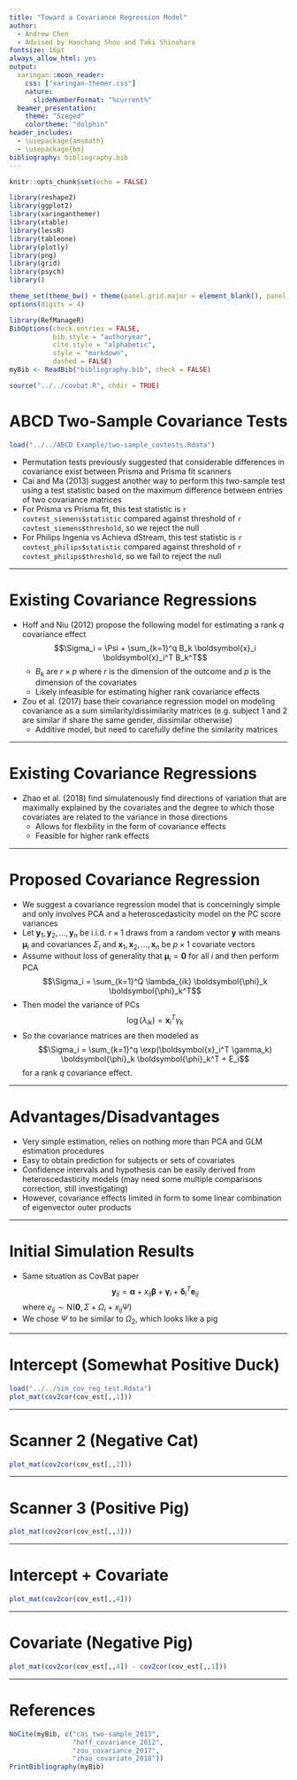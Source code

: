 ```yaml
---
title: "Toward a Covariance Regression Model"
author:
  - Andrew Chen
  - Advised by Haochang Shou and Taki Shinohara
fontsize: 16pt
always_allow_html: yes
output:
  xaringan::moon_reader:
    css: ["xaringan-themer.css"]
    nature:
      slideNumberFormat: "%current%"
  beamer_presentation:
    theme: "Szeged"
    colortheme: "dolphin"
header_includes: 
  - \usepackage{amsmath}
  - \usepackage{bm}
bibliography: bibliography.bib
---
```


```r
knitr::opts_chunk$set(echo = FALSE)

library(reshape2)
library(ggplot2)
library(xaringanthemer)
library(xtable)
library(lessR)
library(tableone)
library(plotly)
library(png)
library(grid)
library(psych)
library()

theme_set(theme_bw() + theme(panel.grid.major = element_blank(), panel.grid.minor = element_blank()))
options(digits = 4)

library(RefManageR)
BibOptions(check.entries = FALSE,
           bib.style = "authoryear",
           cite.style = "alphabetic",
           style = "markdown",
           dashed = FALSE)
myBib <- ReadBib("bibliography.bib", check = FALSE)

source("../../covbat.R", chdir = TRUE)
```

# ABCD Two-Sample Covariance Tests
```r
load("../../ABCD Example/two-sample_covtests.Rdata")
```
- Permutation tests previously suggested that considerable differences in covariance exist between Prisma and Prisma fit scanners
- Cai and Ma (2013) suggest another way to perform this two-sample test using a test statistic based on the maximum difference between entries of two covariance matrices
- For Prisma vs Prisma fit, this test statistic is `r covtest_siemens$statistic` compared against threshold of `r covtest_siemens$threshold`, so we reject the null
- For Philips Ingenia vs Achieva dStream, this test statistic is `r covtest_philips$statistic` compared against threshold of `r covtest_philips$threshold`, so we fail to reject the null

---

# Existing Covariance Regressions
- Hoff and Niu (2012) propose the following model for estimating a rank $q$ covariance effect
$$\Sigma_i = \Psi + \sum_{k=1}^q B_k \boldsymbol{x}_i \boldsymbol{x}_i^T B_k^T$$
    - $B_k$ are $r \times p$ where $r$ is the dimension of the outcome and $p$ is the dimension of the covariates
    - Likely infeasible for estimating higher rank covariance effects
- Zou et al. (2017) base their covariance regression model on modeling covariance as a sum similarity/dissimilarity matrices (e.g. subject 1 and 2 are similar if share the same gender, dissimilar otherwise)
    - Additive model, but need to carefully define the similarity matrices
    
---

# Existing Covariance Regressions
- Zhao et al. (2018) find simulatenously find directions of variation that are maximally explained by the covariates and the degree to which those covariates are related to the variance in those directions
    - Allows for flexbility in the form of covariance effects
    - Feasible for higher rank effects

---

# Proposed Covariance Regression
- We suggest a covariance regression model that is concerningly simple and only involves PCA and a heteroscedasticity model on the PC score variances
- Let $\boldsymbol{y}_1, \boldsymbol{y}_2, \ldots, \boldsymbol{y}_n$ be i.i.d. $r \times 1$ draws from a random vector $\boldsymbol{y}$ with means $\boldsymbol{\mu}_i$ and covariances $\Sigma_i$ and $\boldsymbol{x}_1, \boldsymbol{x}_2, \ldots, \boldsymbol{x}_n$ be $p \times 1$ covariate vectors
- Assume without loss of generality that $\boldsymbol{\mu}_i = \boldsymbol{0}$ for all $i$ and then perform PCA
$$\Sigma_i = \sum_{k=1}^Q \lambda_{ik} \boldsymbol{\phi}_k \boldsymbol{\phi}_k^T$$ 
- Then model the variance of PCs
$$\log(\lambda_{ik}) = \boldsymbol{x}_i^T \gamma_k$$
- So the covariance matrices are then modeled as
$$\Sigma_i = \sum_{k=1}^q \exp(\boldsymbol{x}_i^T \gamma_k) \boldsymbol{\phi}_k \boldsymbol{\phi}_k^T + E_i$$
for a rank $q$ covariance effect.

---

# Advantages/Disadvantages
- Very simple estimation, relies on nothing more than PCA and GLM estimation procedures
- Easy to obtain prediction for subjects or sets of covariates
- Confidence intervals and hypothesis can be easily derived from heteroscedasticity models (may need some multiple comparisons correction, still investigating)
- However, covariance effects limited in form to some linear combination of eigenvector outer products

---

# Initial Simulation Results
- Same situation as CovBat paper
$$\boldsymbol{y}_{ij} = \boldsymbol{\alpha} + x_{ij} \boldsymbol{\beta} + \boldsymbol{\gamma}_i + \boldsymbol{\delta}_i^T \boldsymbol{e}_{ij}$$
where $e_{ij} \sim \text{N}(\boldsymbol{0}, \Sigma + \Omega_i + x_{ij}\Psi)$
- We chose $\Psi$ to be similar to $\Omega_2$, which looks like a pig

---

# Intercept (Somewhat Positive Duck)

```r
load("../../sim_cov_reg_test.Rdata")
plot_mat(cov2cor(cov_est[,,1]))
```

---

# Scanner 2 (Negative Cat)

```r
plot_mat(cov2cor(cov_est[,,2]))
```

---

# Scanner 3 (Positive Pig)
```r
plot_mat(cov2cor(cov_est[,,3]))
```

---

# Intercept + Covariate
```r
plot_mat(cov2cor(cov_est[,,4]))
```

---

# Covariate (Negative Pig)
```r
plot_mat(cov2cor(cov_est[,,4]) - cov2cor(cov_est[,,1]))
```

---

# References
```r
NoCite(myBib, c("cai_two-sample_2013",
                "hoff_covariance_2012",
                "zou_covariance_2017",
                "zhao_covariate_2018"))
PrintBibliography(myBib)
```
